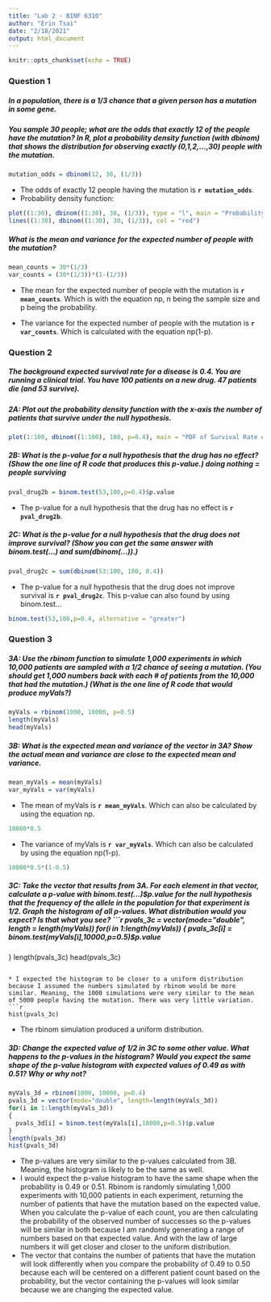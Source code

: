 ```yaml
---
title: "Lab 2 - BINF 6310"
author: "Erin Tsai"
date: "2/18/2021"
output: html_document
---
```


```r
knitr::opts_chunk$set(echo = TRUE)
```

### Question 1
##### In a population, there is a 1/3 chance that a given person has a mutation in some gene. 
##### You sample 30 people; what are the odds that exactly 12 of the people have the mutation? In R, plot a probability density function (with dbinom) that shows the distribution for observing exactly (0,1,2,...,30) people with the mutation.
```r
mutation_odds = dbinom(12, 30, (1/3))
```
* The odds of exactly 12 people having the mutation is **`r mutation_odds`**.
* Probability density function:

```r
plot((1:30), dbinom((1:30), 30, (1/3)), type = "l", main = "Probability Density Function of Patients with Mutation", xlab = "# of People with Mutation", ylab = "Probability (dbinom((1:30), 30, (1/3)))")
lines((1:30), dbinom((1:30), 30, (1/3)), col = "red")
```

##### What is the mean and variance for the expected number of people with the mutation?
```r
mean_counts = 30*(1/3)
var_counts = (30*(1/3))*(1-(1/3))
```
* The mean for the expected number of people with the mutation is **`r mean_counts`**. Which is with the equation np, n being the sample size and p being the probability.

* The variance for the expected number of people with the mutation is **`r var_counts`**. Which is calculated with the equation np(1-p).

### Question 2
##### The background expected survival rate for a disease is 0.4. You are running a clinical trial. You have 100 patients on a new drug. 47 patients die (and 53 survive). 

##### 2A: Plot out the probability density function with the x-axis the number of patients that survive under the null hypothesis.
```r
plot(1:100, dbinom((1:100), 100, p=0.4), main = "PDF of Survival Rate of Disease with New Drug", xlab = "# of People Who Survive Disease with New Drug", ylab = "dbinom((1:100), 100, p=0.4)")
```

##### 2B: What is the p-value for a null hypothesis that the drug has no effect? (Show the one line of R code that produces this p-value.) doing nothing = people surviving
```r
pval_drug2b = binom.test(53,100,p=0.4)$p.value
```
* The p-value for a null hypothesis that the drug has no effect is **`r pval_drug2b`**.

##### 2C: What is the p-value for a null hypothesis that the drug does not improve survival? (Show you can get the same answer with binom.test(...) and sum(dbinom(...)).) 
```r
pval_drug2c = sum(dbinom(53:100, 100, 0.4))
```
* The p-value for a null hypothesis that the drug does not improve survival is **`r pval_drug2c`**. This p-value can also found by using binom.test...
```r
binom.test(53,100,p=0.4, alternative = "greater")
```

### Question 3
##### 3A: Use the rbinom function to simulate 1,000 experiments in which 10,000 patients are sampled with a 1/2 chance of seeing a mutation. (You should get 1,000 numbers back with each # of patients from the 10,000 that had the mutation.) (What is the one line of R code that would produce myVals?)
```r
myVals = rbinom(1000, 10000, p=0.5)
length(myVals)
head(myVals)
```

##### 3B: What is the expected mean and variance of the vector in 3A? Show the actual mean and variance are close to the expected mean and variance.
```r
mean_myVals = mean(myVals)
var_myVals = var(myVals)
```
* The mean of myVals is **`r mean_myVals`**. Which can also be calculated by using the equation np.
```r
10000*0.5
```

* The variance of myVals is **`r var_myVals`**. Which can also be calculated by using the equation np(1-p).
```r
10000*0.5*(1-0.5)
```

##### 3C: Take the vector that results from 3A. For each element in that vector, calculate a p-value with binom.test(...)$p.value for the null hypothesis that the frequency of the allele in the population for that experiment is 1/2. Graph the histogram of all p-values. What distribution would you expect? Is that what you see?
```r
pvals_3c = vector(mode="double", length = length(myVals))
for(i in 1:length(myVals))
{
  pvals_3c[i] = binom.test(myVals[i],10000,p=0.5)$p.value
}
length(pvals_3c)
head(pvals_3c)
```

* I expected the histogram to be closer to a uniform distribution because I assumed the numbers simulated by rbinom would be more similar. Meaning, the 1000 simulations were very similar to the mean of 5000 people having the mutation. There was very little variation.
```r
hist(pvals_3c)
```

* The rbinom simulation produced a uniform distribution.

##### 3D: Change the expected value of 1/2 in 3C to some other value. What happens to the p-values in the histogram? Would you expect the same shape of the p-value histogram with expected values of 0.49 as with 0.51? Why or why not?
```r
myVals_3d = rbinom(1000, 10000, p=0.4)
pvals_3d = vector(mode="double", length=length(myVals_3d))
for(i in 1:length(myVals_3d))
{
  pvals_3d[i] = binom.test(myVals[i],10000,p=0.5)$p.value
}
length(pvals_3d)
hist(pvals_3d)
```

* The p-values are very similar to the p-values calculated from 3B. Meaning, the histogram is likely to be the same as well. 
* I would expect the p-value histogram to have the same shape when the probability is 0.49 or 0.51. Rbinom is randomly simulating 1,000 experiments with 10,000 patients in each experiment, returning the number of patients that have the mutation based on the expected value. When you calculate the p-value of each count, you are then calculating the probability of the observed number of successes so the p-values will be similar in both because I am randomly generating a range of numbers based on that expected value. And with the law of large numbers it will get closer and closer to the uniform distribution. 
* The vector that contains the number of patients that have the mutation will look differently when you compare the probability of 0.49 to 0.50 because each will be centered on a different patient count based on the probability, but the vector containing the p-values will look similar because we are changing the expected value. 





